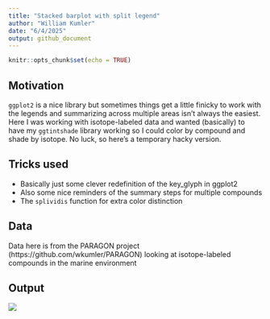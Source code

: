 ```yaml
---
title: "Stacked barplot with split legend"
author: "William Kumler"
date: "6/4/2025"
output: github_document
---
```


```r
knitr::opts_chunk$set(echo = TRUE)
```

## Motivation

`ggplot2` is a nice library but sometimes things get a little finicky to work with the legends and summarizing across multiple areas isn't always the easiest. Here I was working with isotope-labeled data and wanted (basically) to have my `ggtintshade` library working so I could color by compound and shade by isotope. No luck, so here's a temporary hacky version.

## Tricks used

  - Basically just some clever redefinition of the key_glyph in ggplot2
  - Also some nice reminders of the summary steps for multiple compounds
  - The `splividis` function for extra color distinction

## Data

Data here is from the PARAGON project (https://github.com/wkumler/PARAGON) looking at isotope-labeled compounds in the marine environment

## Output

![](stacked_bar_split_legend.png)

